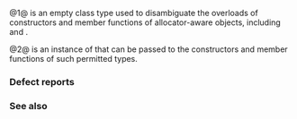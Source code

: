 {{cpp/title|allocator_arg|allocator_arg_t}}
{{cpp/memory/navbar}}
{{dcl begin}}
{{dcl header|memory}}
{{dcl|num=1|since=c++11|1=
struct allocator_arg_t { explicit allocator_arg_t() = default; };
}}
{{dcl|num=2|since=c++11|notes={{mark|inline since C++17}}|1=
constexpr std::allocator_arg_t allocator_arg {};
}}
{{dcl end}}

@1@ {{tt|std::allocator_arg_t}} is an empty class type used to disambiguate the overloads of constructors and member functions of allocator-aware objects, including {{lc|std::tuple}}{{rev inl|until=c++17|, {{lc|std::function}}, {{lc|std::packaged_task}},}} and {{lc|std::promise}}.

@2@ {{tt|std::allocator_arg}} is an instance of {{vl|1}} that can be passed to the constructors and member functions of such permitted types.

===Defect reports===
{{dr list begin}}
{{dr list item|wg=lwg|dr=2510|std=C++11|before=the default constructor was non-explicit, which could lead to ambiguity|after=made explicit}}
{{dr list end}}

===See also===
{{dsc begin}}
{{dsc inc|cpp/memory/dsc uses_allocator}}
{{dsc end}}

{{langlinks|de|es|fr|it|ja|pt|ru|zh}}